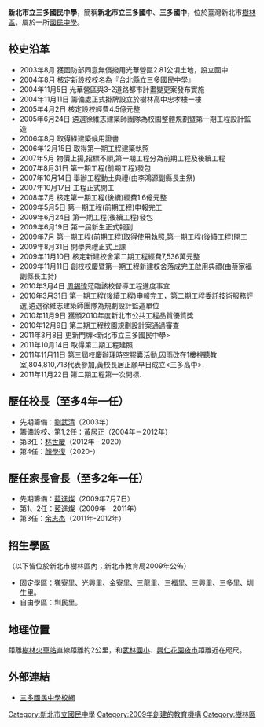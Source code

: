 {{refimprove|time=2010-08-01}}
{{Infobox_School
|name           =新北市立三多國民中學
|other_name     =New Taipei Municipal SanDuo Junior High School
|image          =<!-- 因文件已删，故注解：[[File:Badge0527.jpg|File:Badge0527.jpg]] -->
|motto          =誠、學、毅、新 
|established    =民國98年（2009年）
|type           =市立，國民中學
|grades         =104學年共38班<br/>109學年7年級:共11班<br/>8年級:共12班<br/>9年級:共11班
|district       =[[新北市|新北市]][[樹林區|樹林區]]
|principal      =顏學復
|faculty        =84人
|staff          =13人
|enrollment     =1333人
|free_label     =校別
|free_text      =男女合校，每年級各11班
|free_label2    =校地面積
|free_text2     =2.95[[公頃|公頃]]
|location       ={{flagicon|TWN}}[[新北市|新北市]][[樹林區|樹林區]]三多路101號
|tel            =+886-2-8688-1501
|fax            =+886-2-8688-1514
|website        =[http://www.sdjh.ntpc.edu.tw/ www.sdjh.ntpc.edu.tw]
}}

'''新北市立三多國民中學'''，簡稱'''新北市立三多國中'''、'''三多國中'''，位於臺灣新北市[[樹林區|樹林區]]，屬於一所[[國民中學|國民中學]]。

==校史沿革==
*2003年8月 獲國防部同意無償撥用光華營區2.81公頃土地，設立國中
*2004年8月  核定新設校校名為『台北縣立三多國民中學』
*2004年11月5日 光華營區與3-2道路都市計畫變更案發布實施
*2004年11月11日 籌備處正式掛牌設立於樹林高中忠孝樓一樓
*2005年4月2日  核定設校經費4.5億元整
*2005年6月24日  遴選徐維志建築師團隊為校園整體規劃暨第一期工程設計監造
*2006年8月      取得綠建築候用證書
*2006年12月15日 取得第一期工程建築執照
*2007年5月      物價上揚,招標不順,第一期工程分為前期工程及後續工程
*2007年8月31日 第一期工程(前期工程)發包
*2007年10月14日 舉辦工程動土典禮(由李鴻源副縣長主祭)
*2007年10月17日 工程正式開工
*2008年7月     核定第一期工程(後續)經費1.6億元整
*2009年5月5日   第一期工程(前期工程)申報完工
*2009年6月24日  第一期工程(後續工程)發包
*2009年6月19日  第一屆新生正式報到
*2009年7月       第一期工程(前期工程)取得使用執照,第一期工程(後續工程)開工
*2009年8月31日 開學典禮正式上課
*2009年11月10日 核定新建校舍第二期工程經費7,536萬元整
*2009年11月11日 創校校慶暨第一期工程新建校舍落成完工啟用典禮(由蔡家福副縣長主持)
*2010年3月4日  [[周錫瑋|周錫瑋]]蒞臨該校督導工程進度事宜
*2010年3月31日 第一期工程(後續工程)申報完工，第二期工程委託技術服務評選,遴選徐維志建築師團隊為規劃設計監造單位
*2010年11月9日 獲頒2010年度新北市公共工程品質優質獎
*2010年12月9日 第二期工程校園規劃設計案通過審查
*2011年3月8日  更新門牌<新北市立三多國民中學>
*2011年10月14日 取得第二期工程建照.
*2011年11月11日 第三屆校慶辦理時空膠囊活動,因雨改在1樓視聽教室,804,810,713代表參加,黃校長居正願早日成立<三多高中>.
*2011年11月22日 第二期工程第一次開標.

==歷任校長（至多4年一任）==
*先期籌備：[[劉武清|劉武清]]（2003年）
*籌備設校、第1,2任：[[黃居正|黃居正]]（2004年－2012年）
*第3任：[[林世慶|林世慶]]（2012年－2020）
*第4任：[[顏學復|顏學復]]（2020-）

==歷任家長會長（至多2年一任）==
*先期籌備：[[藍進燦|藍進燦]]（2009年7月7日）
*第1、2任：[[藍進燦|藍進燦]]（2009年－2011年）
*第3任：[[余志杰|余志杰]]（2011年-2012年）

==招生學區==
（以下皆位於新北市樹林區內；新北市教育局2009年公佈）
*固定學區：獇寮里、光興里、金寮里、三龍里、三福里、三興里、三多里、圳生里。
*自由學區：圳民里。

==地理位置==
距離[[樹林火車站|樹林火車站]]直線距離約2公里，和[[武林國小|武林國小]]、[[興仁花園夜市|興仁花園夜市]]距離近在咫尺。

==外部連結==
*[http://www.sdjh.ntpc.edu.tw/ 三多國民中學校網] {{Wayback|url=http://www.sdjh.ntpc.edu.tw/ |date=20190909204606 }}


[[Category:新北市立國民中學|Category:新北市立國民中學]]
[[Category:2009年創建的教育機構|Category:2009年創建的教育機構]]
[[Category:樹林區|Category:樹林區]]
{{新北市中學列表}}